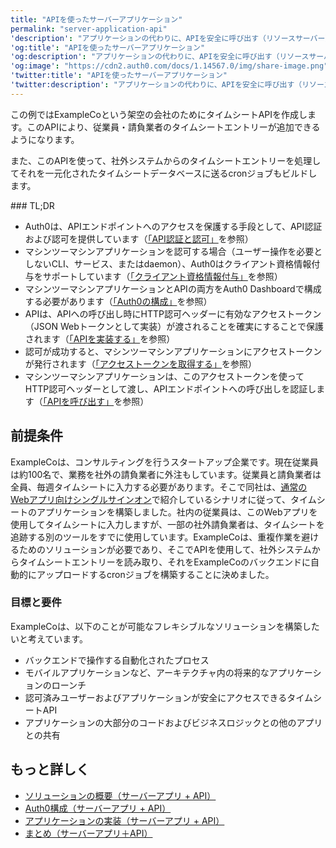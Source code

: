 ---
title: "APIを使ったサーバーアプリケーション"
permalink: "server-application-api"
'description': "アプリケーションの代わりに、APIを安全に呼び出す（リソースサーバー）サーバー間通信を使用したアーキテクチャシナリオについて説明します。"
'og:title': "APIを使ったサーバーアプリケーション"
'og:description': "アプリケーションの代わりに、APIを安全に呼び出す（リソースサーバー）サーバー間通信を使用したアーキテクチャシナリオについて説明します。"
'og:image': "https://cdn2.auth0.com/docs/1.14567.0/img/share-image.png"
'twitter:title': "APIを使ったサーバーアプリケーション"
'twitter:description': "アプリケーションの代わりに、APIを安全に呼び出す（リソースサーバー）サーバー間通信を使用したアーキテクチャシナリオについて説明します。"
---

この例ではExampleCoという架空の会社のためにタイムシートAPIを作成します。このAPIにより、従業員・請負業者のタイムシートエントリーが追加できるようになります。

また、このAPIを使って、社外システムからのタイムシートエントリーを処理してそれを一元化されたタイムシートデータベースに送るcronジョブもビルドします。

<Info>
    ### TL;DR

* Auth0は、APIエンドポイントへのアクセスを保護する手段として、API認証および認可を提供しています（[「API認証と認可」](/docs/ja-jp/get-started/architecture-scenarios/server-application-api/part-1#api-authentication-and-authorization)を参照）
* マシンツーマシンアプリケーションを認可する場合（ユーザー操作を必要としないCLI、サービス、またはdaemon）、Auth0はクライアント資格情報付与をサポートしています（[「クライアント資格情報付与」](/docs/ja-jp/get-started/architecture-scenarios/server-application-api/part-1#client-credentials-grant)を参照）
* マシンツーマシンアプリケーションとAPIの両方をAuth0 Dashboardで構成する必要があります（[「Auth0の構成」](/docs/ja-jp/get-started/architecture-scenarios/server-application-api/part-2)を参照）
* APIは、APIへの呼び出し時にHTTP認可ヘッダーに有効なアクセストークン（JSON Webトークンとして実装）が渡されることを確実にすることで保護されます（[「APIを実装する」](/docs/ja-jp/architecture-scenarios/server-api/part-3)を参照）
* 認可が成功すると、マシンツーマシンアプリケーションにアクセストークンが発行されます（[「アクセストークンを取得する」](/docs/ja-jp/architecture-scenarios/server-api/part-3#get-an-access-token)を参照）
* マシンツーマシンアプリケーションは、このアクセストークンを使ってHTTP認可ヘッダーとして渡し、APIエンドポイントへの呼び出しを認証します（[「APIを呼び出す」](/docs/ja-jp/architecture-scenarios/server-api/part-3#invoke-the-api)を参照）

</Info>

## 前提条件

ExampleCoは、コンサルティングを行うスタートアップ企業です。現在従業員は約100名で、業務を社外の請負業者に外注もしています。従業員と請負業者は全員、毎週タイムシートに入力する必要があります。そこで同社は、[通常のWebアプリ向けシングルサインオン](/docs/ja-jp/get-started/architecture-scenarios/sso-for-regular-web-apps)で紹介しているシナリオに従って、タイムシートのアプリケーションを構築しました。社内の従業員は、このWebアプリを使用してタイムシートに入力しますが、一部の社外請負業者は、タイムシートを追跡する別のツールをすでに使用しています。ExampleCoは、重複作業を避けるためのソリューションが必要であり、そこでAPIを使用して、社外システムからタイムシートエントリーを読み取り、それをExampleCoのバックエンドに自動的にアップロードするcronジョブを構築することに決めました。

### 目標と要件

ExampleCoは、以下のことが可能なフレキシブルなソリューションを構築したいと考えています。

* バックエンドで操作する自動化されたプロセス
* モバイルアプリケーションなど、アーキテクチャ内の将来的なアプリケーションのローンチ
* 認可済みユーザーおよびアプリケーションが安全にアクセスできるタイムシートAPI
* アプリケーションの大部分のコードおよびビジネスロジックとの他のアプリとの共有

## もっと詳しく

* [ソリューションの概要（サーバーアプリ + API）](/docs/ja-jp/get-started/architecture-scenarios/server-application-api/part-1)
* [Auth0構成（サーバーアプリ + API）](/docs/ja-jp/get-started/architecture-scenarios/server-application-api/part-2)
* [アプリケーションの実装（サーバーアプリ + API）](/docs/ja-jp/get-started/architecture-scenarios/server-application-api/part-3)
* [まとめ（サーバーアプリ＋API）](/docs/ja-jp/get-started/architecture-scenarios/server-application-api/part-4)